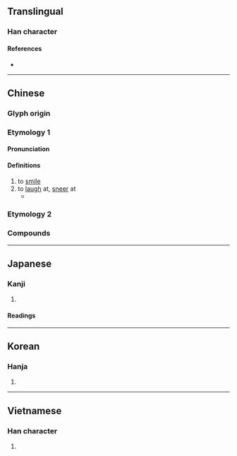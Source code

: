 {{character info}}
==Translingual==

===Han character===
{{Han char|rn=30|rad=口|as=06|sn=9|four=61060|canj=RMCW|ids=⿰口西}}

====References====
* {{Han ref|kx=0188.140|dkj=03583|dj=0408.020|hdz=10613.050|uh=54C2|ud=21698|bh=AB7B|bd=43899}}

----

==Chinese==
{{zh-forms}}

===Glyph origin===
{{Han etym}}
{{Han compound|口|西|ls=psc|c1=s|c2=p}}

===Etymology 1===

====Pronunciation====
{{zh-pron
|m=shěn
|m-s=
|c=can2
|c-t=
|g=
|h=pfs=
|j=
|md=
|mn=
|mn-t=
|w=
|x=
|mc=y
|oc=y
|cat=v
}}

====Definitions====
{{zh-hanzi}}

# to [[smile]]
# to [[laugh]] at, [[sneer]] at
#* {{zh-x|夫子 哂 之。|The Master '''sneered at''' him. |ref=Analects}}

===Etymology 2===
{{zh-see|嗮|v}}

===Compounds===
{{zh-der|付之一哂|哂笑|不值一哂|哂納|陰哂}}

----

==Japanese==

===Kanji===
{{ja-kanji|grade=|rs=口06}}

# {{rfdef|ja|sort=口06}}

====Readings====
{{ja-readings
|goon=しん
|kanon=しん
|kun=わら-う}}

----

==Korean==

===Hanja===
{{ko-hanja|hangeul=신|rv=sin|mr=sin}}

# {{rfdef|ko|sort=口06}}

----

==Vietnamese==

===Han character===
{{vi-readings|reading=thẩn|rs=口06}}

# {{rfdef|vi|sort=口06}}